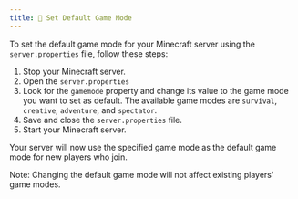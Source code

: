 ```yaml
---
title: 🎲 Set Default Game Mode
---
```


To set the default game mode for your Minecraft server using the `server.properties` file, follow these steps:

1. Stop your Minecraft server.
2. Open the `server.properties`
3. Look for the `gamemode` property and change its value to the game mode you want to set as default. The available game modes are `survival`, `creative`, `adventure`, and `spectator`.
4. Save and close the `server.properties` file.
5. Start your Minecraft server.

Your server will now use the specified game mode as the default game mode for new players who join.

Note: Changing the default game mode will not affect existing players' game modes.
